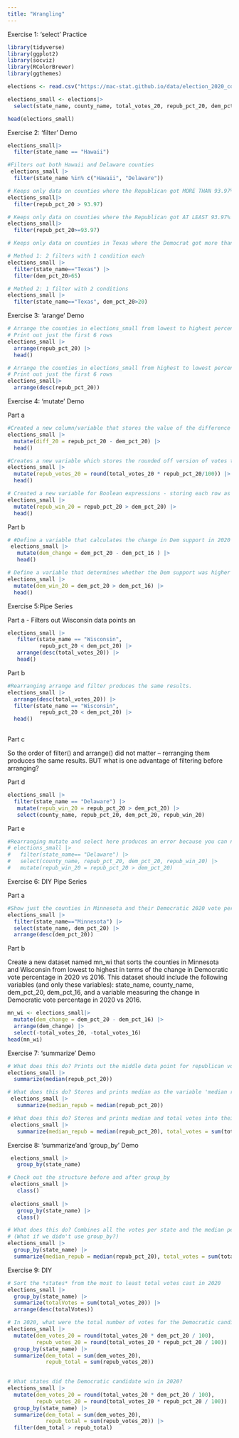 ```yaml
---
title: "Wrangling"
---
```



Exercise 1: 'select' Practice

```r
library(tidyverse)
library(ggplot2)
library(socviz)
library(RColorBrewer)  
library(ggthemes)
```

```r
elections <- read.csv("https://mac-stat.github.io/data/election_2020_county.csv")
```

```r
elections_small <- elections|>
  select(state_name, county_name, total_votes_20, repub_pct_20, dem_pct_20, total_votes_16, dem_pct_16)
```

```r
head(elections_small)
```

Exercise 2: 'filter' Demo

```r
elections_small|>
  filter(state_name == "Hawaii")
```

```r
#Filters out both Hawaii and Delaware counties
 elections_small |> 
  filter(state_name %in% c("Hawaii", "Delaware"))
```

```r
# Keeps only data on counties where the Republican got MORE THAN 93.97% of the vote in 2020
elections_small|>
  filter(repub_pct_20 > 93.97)
```

```r
# Keeps only data on counties where the Republican got AT LEAST 93.97% of the vote in 2020
elections_small|>
  filter(repub_pct_20>=93.97)
```

```r
# Keeps only data on counties in Texas where the Democrat got more than 65% of the vote in 2020

# Method 1: 2 filters with 1 condition each
elections_small |> 
  filter(state_name=="Texas") |> 
  filter(dem_pct_20>65)
```

```r
# Method 2: 1 filter with 2 conditions
elections_small |> 
  filter(state_name=="Texas", dem_pct_20>20)
```

Exercise 3: 'arange' Demo

```r
# Arrange the counties in elections_small from lowest to highest percentage of 2020 Republican support
# Print out just the first 6 rows
elections_small |> 
  arrange(repub_pct_20) |> 
  head()
```

```r
# Arrange the counties in elections_small from highest to lowest percentage of 2020 Republican support
# Print out just the first 6 rows
elections_small|>
  arrange(desc(repub_pct_20))
```

Exercise 4: 'mutate' Demo

Part a

```r
#Created a new column/variable that stores the value of the difference percentage of votes between Republicans and Democrats in 2020
elections_small |> 
  mutate(diff_20 = repub_pct_20 - dem_pct_20) |> 
  head()
```
```r
#Creates a new variable which stores the rounded off version of votes tally - converted percentage back to number/counts of votes
elections_small |> 
  mutate(repub_votes_20 = round(total_votes_20 * repub_pct_20/100)) |> 
  head()
```

```r
# Created a new variable for Boolean expressions - storing each row as True of False depending on if the republican percentage is greater than democratic percentage
elections_small |> 
  mutate(repub_win_20 = repub_pct_20 > dem_pct_20) |> 
  head()
```

Part b

```r
# #Define a variable that calculates the change in Dem support in 2020 vs 2016
 elections_small |> 
   mutate(dem_change = dem_pct_20 - dem_pct_16 ) |> 
   head()

```

```r
# Define a variable that determines whether the Dem support was higher in 2020 than in 2016 (TRUE/FALSE)
elections_small |> 
  mutate(dem_win_20 = dem_pct_20 > dem_pct_16) |> 
  head()
```

Exercise 5:Pipe Series

Part a - Filters out Wisconsin data points an

```r
elections_small |> 
   filter(state_name == "Wisconsin",
          repub_pct_20 < dem_pct_20) |> 
   arrange(desc(total_votes_20)) |> 
   head()
```

Part b

```r
#Rearranging arrange and filter produces the same results.
elections_small |>
  arrange(desc(total_votes_20)) |>
  filter(state_name == "Wisconsin",
          repub_pct_20 < dem_pct_20) |>
  head()
  
```

Part c

So the order of filter() and arrange() did not matter – rerranging them produces the same results. BUT what is one advantage of filtering before arranging?



Part d

```r
elections_small |> 
  filter(state_name == "Delaware") |> 
   mutate(repub_win_20 = repub_pct_20 > dem_pct_20) |> 
   select(county_name, repub_pct_20, dem_pct_20, repub_win_20)
```

Part e

```r
#Rearranging mutate and select here produces an error because you can not filter out a variable that has not been created yet.
# elections_small |>
#   filter(state_name== "Delaware") |>
#   select(county_name, repub_pct_20, dem_pct_20, repub_win_20) |>
#   mutate(repub_win_20 = repub_pct_20 > dem_pct_20)
```

Exercise 6: DIY Pipe Series

Part a

```r
#Show just the counties in Minnesota and their Democratic 2020 vote percentage, from highest to lowest. Your answer should have just 2 columns.
elections_small |>
  filter(state_name=="Minnesota") |>
  select(state_name, dem_pct_20) |>
  arrange(desc(dem_pct_20))
```

Part b

Create a new dataset named mn_wi that sorts the counties in Minnesota and Wisconsin from lowest to highest in terms of the change in Democratic vote percentage in 2020 vs 2016. This dataset should include the following variables (and only these variables): state_name, county_name, dem_pct_20, dem_pct_16, and a variable measuring the change in Democratic vote percentage in 2020 vs 2016.

```r
mn_wi <- elections_small|>
  mutate(dem_change = dem_pct_20 - dem_pct_16) |>
  arrange(dem_change) |>
  select(-total_votes_20, -total_votes_16)
head(mn_wi)
```

Exercise 7: 'summarize' Demo

```r
# What does this do? Prints out the middle data point for republican vote percentage
elections_small |>
  summarize(median(repub_pct_20))
```

```r
# What does this do? Stores and prints median as the variable 'median republic
 elections_small |> 
   summarize(median_repub = median(repub_pct_20))
```

```r
# What does this do? Stores and prints median and total votes into their specific variable names.
 elections_small |> 
   summarize(median_repub = median(repub_pct_20), total_votes = sum(total_votes_20))
```
Exercise 8: 'summarize'and 'group_by' Demo

```r
 elections_small |> 
   group_by(state_name)
```

```r
# Check out the structure before and after group_by
 elections_small |> 
   class()
 
 elections_small |> 
   group_by(state_name) |> 
   class()
```

```r
# What does this do? Combines all the votes per state and the median percentage of republican votes of each state. If we didnt, it would show the same 2 values everytime an observation of a specific county showed up.
# (What if we didn't use group_by?)
elections_small |>
  group_by(state_name) |>
  summarize(median_repub = median(repub_pct_20), total_votes = sum(total_votes_20))
```

Exercise 9: DIY

```r
# Sort the *states* from the most to least total votes cast in 2020
elections_small |>
  group_by(state_name) |>
  summarize(totalVotes = sum(total_votes_20)) |>
  arrange(desc(totalVotes))
```

```r
# In 2020, what were the total number of votes for the Democratic candidate and the total number of votes for the Republican candidate in each *state*?
elections_small |>
  mutate(dem_votes_20 = round(total_votes_20 * dem_pct_20 / 100), 
         repub_votes_20 = round(total_votes_20 * repub_pct_20 / 100)) |> 
  group_by(state_name) |> 
  summarize(dem_total = sum(dem_votes_20),
            repub_total = sum(repub_votes_20))
  
```

```r
# What states did the Democratic candidate win in 2020?
elections_small |> 
  mutate(dem_votes_20 = round(total_votes_20 * dem_pct_20 / 100), 
         repub_votes_20 = round(total_votes_20 * repub_pct_20 / 100)) |> 
  group_by(state_name) |> 
  summarize(dem_total = sum(dem_votes_20),
            repub_total = sum(repub_votes_20)) |> 
  filter(dem_total > repub_total)
```
